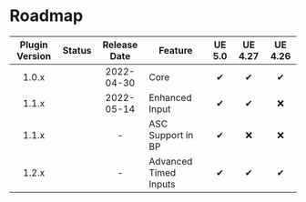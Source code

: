 
# Roadmap

| Plugin Version |     Status     | Release Date | Feature               | UE 5.0 | UE 4.27 | UE 4.26 |
|:--------------:|:--------------:|:------------:|-----------------------|:------:|:-------:|:-------:|
|     1.0.x      |  <Released/>   |  2022-04-30  | Core                  |   ✔    |    ✔    |    ✔    |
|     1.1.x      |  <Released/>   |  2022-05-14  | Enhanced Input        |   ✔    |    ✔    |    ❌    |
|     1.1.x      | <InProgress/>  |      -       | ASC Support in BP     |   ✔    |    ❌    |    ❌    |
|     1.2.x      |   <Planned/>   |      -       | Advanced Timed Inputs |   ✔    |    ✔    |    ✔    |

